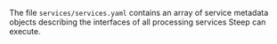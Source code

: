 
The file `services/services.yaml` contains an array of <DocsLink href="#service-metadata">service metadata objects</DocsLink>
describing the interfaces of all processing services Steep can execute.
